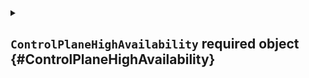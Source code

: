 


<details className="config-field" data-expandable="true">
<summary>

## `ControlPlaneHighAvailability` <span className="config-field-required" data-required="true">required</span> <span className="config-field-type">object</span> <span className="config-field-default"></span> <span className="config-field-enum"></span> {#ControlPlaneHighAvailability}



</summary>




<details className="config-field" data-expandable="false" open>
<summary>

### `replicas` <span className="config-field-required" data-required="true">required</span> <span className="config-field-type">integer</span> <span className="config-field-default"></span> <span className="config-field-enum"></span> {#ControlPlaneHighAvailability-replicas}



</summary>



</details>



<details className="config-field" data-expandable="false" open>
<summary>

### `leaseDuration` <span className="config-field-required" data-required="true">required</span> <span className="config-field-type">integer</span> <span className="config-field-default"></span> <span className="config-field-enum"></span> {#ControlPlaneHighAvailability-leaseDuration}



</summary>



</details>



<details className="config-field" data-expandable="false" open>
<summary>

### `renewDeadline` <span className="config-field-required" data-required="true">required</span> <span className="config-field-type">integer</span> <span className="config-field-default"></span> <span className="config-field-enum"></span> {#ControlPlaneHighAvailability-renewDeadline}



</summary>



</details>



<details className="config-field" data-expandable="false" open>
<summary>

### `retryPeriod` <span className="config-field-required" data-required="true">required</span> <span className="config-field-type">integer</span> <span className="config-field-default"></span> <span className="config-field-enum"></span> {#ControlPlaneHighAvailability-retryPeriod}



</summary>



</details>


</details>
